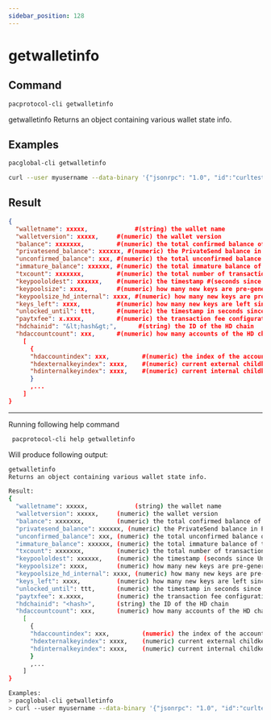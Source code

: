 ```yaml
---
sidebar_position: 128
---
```


# getwalletinfo
## Command

```bash
pacprotocol-cli getwalletinfo
```

getwalletinfo
Returns an object containing various wallet state info.



## Examples
```bash
pacglobal-cli getwalletinfo 
```

```bash
curl --user myusername --data-binary '{"jsonrpc": "1.0", "id":"curltest", "method": "getwalletinfo", "params": [] }' -H 'content-type: text/plain;' http://127.0.0.1:1111/
```


## Result
```json
{
  "walletname": xxxxx,             #(string) the wallet name
  "walletversion": xxxxx,     #(numeric) the wallet version
  "balance": xxxxxxx,         #(numeric) the total confirmed balance of the wallet in PAC
  "privatesend_balance": xxxxxx, #(numeric) the PrivateSend balance in PAC
  "unconfirmed_balance": xxx, #(numeric) the total unconfirmed balance of the wallet in PAC
  "immature_balance": xxxxxx, #(numeric) the total immature balance of the wallet in PAC
  "txcount": xxxxxxx,         #(numeric) the total number of transactions in the wallet
  "keypoololdest": xxxxxx,    #(numeric) the timestamp #(seconds since Unix epoch) of the oldest pre-generated key in the key pool
  "keypoolsize": xxxx,        #(numeric) how many new keys are pre-generated #(only counts external keys)
  "keypoolsize_hd_internal": xxxx, #(numeric) how many new keys are pre-generated for internal use #(used for change outputs, only appears if the wallet is using this feature, otherwise external keys are used)
  "keys_left": xxxx,          #(numeric) how many new keys are left since last automatic backup
  "unlocked_until": ttt,      #(numeric) the timestamp in seconds since epoch #(midnight Jan 1 1970 GMT) that the wallet is unlocked for transfers, or 0 if the wallet is locked
  "paytxfee": x.xxxx,         #(numeric) the transaction fee configuration, set in PAC/kB
  "hdchainid": "&lt;hash&gt;",      #(string) the ID of the HD chain
  "hdaccountcount": xxx,      #(numeric) how many accounts of the HD chain are in this wallet
    [
      {
      "hdaccountindex": xxx,         #(numeric) the index of the account
      "hdexternalkeyindex": xxxx,    #(numeric) current external childkey index
      "hdinternalkeyindex": xxxx,    #(numeric) current internal childkey index
      }
      ,...
    ]
}
```


___

Running following help command
```bash
 pacprotocol-cli help getwalletinfo
```
Will produce following output:


```bash
getwalletinfo
Returns an object containing various wallet state info.

Result:
{
  "walletname": xxxxx,             (string) the wallet name
  "walletversion": xxxxx,     (numeric) the wallet version
  "balance": xxxxxxx,         (numeric) the total confirmed balance of the wallet in PAC
  "privatesend_balance": xxxxxx, (numeric) the PrivateSend balance in PAC
  "unconfirmed_balance": xxx, (numeric) the total unconfirmed balance of the wallet in PAC
  "immature_balance": xxxxxx, (numeric) the total immature balance of the wallet in PAC
  "txcount": xxxxxxx,         (numeric) the total number of transactions in the wallet
  "keypoololdest": xxxxxx,    (numeric) the timestamp (seconds since Unix epoch) of the oldest pre-generated key in the key pool
  "keypoolsize": xxxx,        (numeric) how many new keys are pre-generated (only counts external keys)
  "keypoolsize_hd_internal": xxxx, (numeric) how many new keys are pre-generated for internal use (used for change outputs, only appears if the wallet is using this feature, otherwise external keys are used)
  "keys_left": xxxx,          (numeric) how many new keys are left since last automatic backup
  "unlocked_until": ttt,      (numeric) the timestamp in seconds since epoch (midnight Jan 1 1970 GMT) that the wallet is unlocked for transfers, or 0 if the wallet is locked
  "paytxfee": x.xxxx,         (numeric) the transaction fee configuration, set in PAC/kB
  "hdchainid": "<hash>",      (string) the ID of the HD chain
  "hdaccountcount": xxx,      (numeric) how many accounts of the HD chain are in this wallet
    [
      {
      "hdaccountindex": xxx,         (numeric) the index of the account
      "hdexternalkeyindex": xxxx,    (numeric) current external childkey index
      "hdinternalkeyindex": xxxx,    (numeric) current internal childkey index
      }
      ,...
    ]
}

Examples:
> pacglobal-cli getwalletinfo 
> curl --user myusername --data-binary '{"jsonrpc": "1.0", "id":"curltest", "method": "getwalletinfo", "params": [] }' -H 'content-type: text/plain;' http://127.0.0.1:1111/

```


